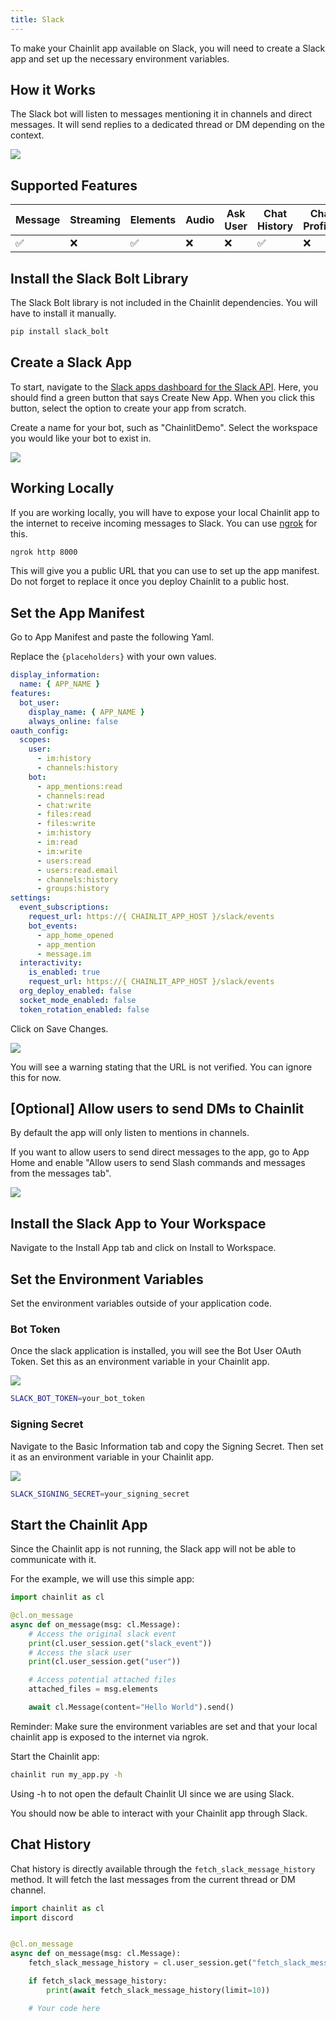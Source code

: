 ```yaml
---
title: Slack
---
```


To make your Chainlit app available on Slack, you will need to create a Slack app and set up the necessary environment variables.

## How it Works

The Slack bot will listen to messages mentioning it in channels and direct messages.
It will send replies to a dedicated thread or DM depending on the context.

<Frame caption="Preview">
  <img src="/images/slack/demo.gif" />
</Frame>

## Supported Features

| Message | Streaming | Elements | Audio | Ask User | Chat History | Chat Profiles | Feedback |
| ------- | --------- | -------- | ----- | -------- | ------------ | ------------- | -------- |
| ✅      | ❌        | ✅       | ❌    | ❌       | ✅           | ❌            | ✅       |

## Install the Slack Bolt Library

The Slack Bolt library is not included in the Chainlit dependencies. You will have to install it manually.

```bash
pip install slack_bolt
```

## Create a Slack App

To start, navigate to the [Slack apps dashboard for the Slack API](https://api.slack.com/apps). Here, you should find a green button that says Create New App. When you click this button, select the option to create your app from scratch.

Create a name for your bot, such as "ChainlitDemo". Select the workspace you would like your bot to exist in.

<Frame caption="Create a Slack App">
  <img src="/images/slack/create-app.png" />
</Frame>

## Working Locally

If you are working locally, you will have to expose your local Chainlit app to the internet to receive incoming messages to Slack. You can use [ngrok](https://ngrok.com/) for this.

```bash
ngrok http 8000
```

This will give you a public URL that you can use to set up the app manifest. Do not forget to replace it once you deploy Chainlit to a public host.

## Set the App Manifest

Go to App Manifest and paste the following Yaml.

<Note>Replace the `{placeholders}` with your own values.</Note>

```yaml
display_information:
  name: { APP_NAME }
features:
  bot_user:
    display_name: { APP_NAME }
    always_online: false
oauth_config:
  scopes:
    user:
      - im:history
      - channels:history
    bot:
      - app_mentions:read
      - channels:read
      - chat:write
      - files:read
      - files:write
      - im:history
      - im:read
      - im:write
      - users:read
      - users:read.email
      - channels:history
      - groups:history
settings:
  event_subscriptions:
    request_url: https://{ CHAINLIT_APP_HOST }/slack/events
    bot_events:
      - app_home_opened
      - app_mention
      - message.im
  interactivity:
    is_enabled: true
    request_url: https://{ CHAINLIT_APP_HOST }/slack/events
  org_deploy_enabled: false
  socket_mode_enabled: false
  token_rotation_enabled: false
```

Click on Save Changes.

<Frame caption="Set the App Manifest">
  <img src="/images/slack/app-manifest.png" />
</Frame>

You will see a warning stating that the URL is not verified. You can ignore this for now.

## [Optional] Allow users to send DMs to Chainlit

By default the app will only listen to mentions in channels.

If you want to allow users to send direct messages to the app, go to App Home and enable "Allow users to send Slash commands and messages from the messages tab".

<Frame caption="Allow DMs">
  <img src="/images/slack/allow-dm.png" />
</Frame>

## Install the Slack App to Your Workspace

Navigate to the Install App tab and click on Install to Workspace.

## Set the Environment Variables

<Note>Set the environment variables outside of your application code.</Note>

### Bot Token

Once the slack application is installed, you will see the Bot User OAuth Token. Set this as an environment variable in your Chainlit app.

<Frame caption="Copy the Bot Token">
  <img src="/images/slack/bot-token.png" />
</Frame>

```bash
SLACK_BOT_TOKEN=your_bot_token
```

### Signing Secret

Navigate to the Basic Information tab and copy the Signing Secret. Then set it as an environment variable in your Chainlit app.

<Frame caption="Copy the Signing Secret">
  <img src="/images/slack/signing-secret.png" />
</Frame>

```bash
SLACK_SIGNING_SECRET=your_signing_secret
```

## Start the Chainlit App

Since the Chainlit app is not running, the Slack app will not be able to communicate with it.

For the example, we will use this simple app:

```python my_app.py
import chainlit as cl

@cl.on_message
async def on_message(msg: cl.Message):
    # Access the original slack event
    print(cl.user_session.get("slack_event"))
    # Access the slack user
    print(cl.user_session.get("user"))

    # Access potential attached files
    attached_files = msg.elements

    await cl.Message(content="Hello World").send()
```

<Note>
  Reminder: Make sure the environment variables are set and that your local
  chainlit app is exposed to the internet via ngrok.
</Note>

Start the Chainlit app:

```bash
chainlit run my_app.py -h
```

<Note>
  Using -h to not open the default Chainlit UI since we are using Slack.
</Note>

You should now be able to interact with your Chainlit app through Slack.

## Chat History

Chat history is directly available through the `fetch_slack_message_history` method.
It will fetch the last messages from the current thread or DM channel.

```python
import chainlit as cl
import discord


@cl.on_message
async def on_message(msg: cl.Message):
    fetch_slack_message_history = cl.user_session.get("fetch_slack_message_history")

    if fetch_slack_message_history:
        print(await fetch_slack_message_history(limit=10))

    # Your code here
```
